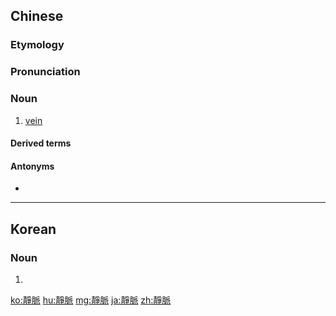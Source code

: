 {{also|静脈}}
==Chinese==
{{zh-forms|s=静脉}}
{{wikipedia|lang=zh}}
{{wikipedia|lang=yue}}

===Etymology===
{{wasei kango|静脈|じょうみゃく|vein}}

===Pronunciation===
{{zh-pron
|m=jìngmài
|c=zing6 mak6
|h=pfs=chhin-mak
|mn=qz:chēng-be̍h/tw,xm,zz:chēng-me̍h
|cat=n
}}

===Noun===
{{zh-noun}}

# {{lb|zh|anatomy}} [[vein]]

====Derived terms====
{{zh-der|靜脈曲張|深靜脈血栓|靜脈炎|靜脈血栓}}

====Antonyms====
* {{zh-l|動脈}}

----

==Korean==
{{ko-hanjatab}}

===Noun===
{{ko-noun|hangeul=정맥|mr=cheongmaek|y=cengmayk}}

# {{hanja form of|정맥|[[vein]]}}

[[ko:靜脈]]
[[hu:靜脈]]
[[mg:靜脈]]
[[ja:靜脈]]
[[zh:靜脈]]